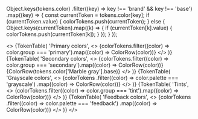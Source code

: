 Object.keys(tokens.color)
  .filter((key) => key !== 'brand' && key !== 'base')
  .map((key) => {
    const currentToken = tokens.color[key];
    if (currentToken.value) {
      colorTokens.push(currentToken);
    } else {
      Object.keys(currentToken).map((k) => {
        if (currentToken[k].value) {
          colorTokens.push(currentToken[k]);
        }
      });
    }
  });

<>
  {TokenTable(
    'Primary colors',
    <>
      <ColorHead />
      <tbody>
        {colorTokens.filter((color) => color.group === 'primary').map((color) => ColorRow(color))}
      </tbody>
    </>
  )}
  {TokenTable(
    'Secondary colors',
    <>
      <ColorHead />
      <tbody>
        {colorTokens.filter((color) => color.group === 'secondary').map((color) => ColorRow(color))}
        {ColorRow(tokens.color['Marble gray'].base)}
      </tbody>
    </>
  )}
  {TokenTable(
    'Grayscale colors',
    <>
      <ColorHead />
      <tbody>
        {colorTokens
          .filter((color) => color.palette === 'grayscale')
          .map((color) => ColorRow(color))}
      </tbody>
    </>
  )}
  {TokenTable(
    'Tints',
    <>
      <ColorHead />
      <tbody>
        {colorTokens.filter((color) => color.group === 'tint').map((color) => ColorRow(color))}
      </tbody>
    </>
  )}
  {TokenTable(
    'Feedback colors',
    <>
      <ColorHead />
      <tbody>
        {colorTokens
          .filter((color) => color.palette === 'feedback')
          .map((color) => ColorRow(color))}
      </tbody>
    </>
  )}
</>
